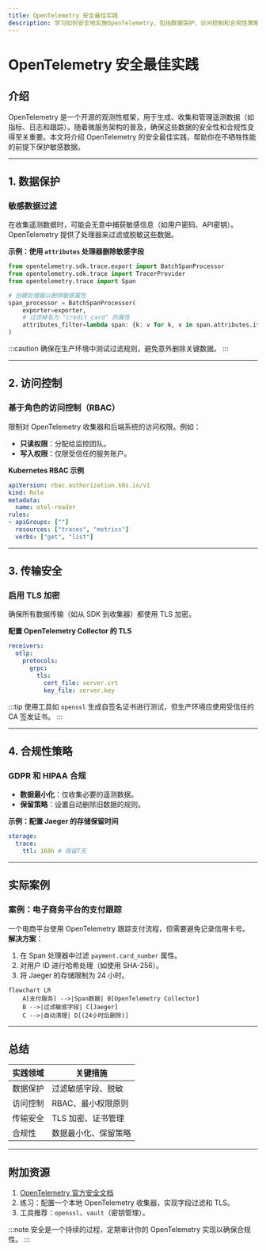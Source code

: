 ```yaml
---
title: OpenTelemetry 安全最佳实践
description: 学习如何安全地实施OpenTelemetry，包括数据保护、访问控制和合规性策略。适合初学者的全面指南。
---
```


# OpenTelemetry 安全最佳实践

## 介绍

OpenTelemetry 是一个开源的观测性框架，用于生成、收集和管理遥测数据（如指标、日志和跟踪）。随着微服务架构的普及，确保这些数据的安全性和合规性变得至关重要。本文将介绍 OpenTelemetry 的安全最佳实践，帮助你在不牺牲性能的前提下保护敏感数据。

---

## 1. 数据保护

### 敏感数据过滤
在收集遥测数据时，可能会无意中捕获敏感信息（如用户密码、API密钥）。OpenTelemetry 提供了处理器来过滤或脱敏这些数据。

**示例：使用 `attributes` 处理器删除敏感字段**
```python
from opentelemetry.sdk.trace.export import BatchSpanProcessor
from opentelemetry.sdk.trace import TracerProvider
from opentelemetry.trace import Span

# 创建处理器以删除敏感属性
span_processor = BatchSpanProcessor(
    exporter=exporter,
    # 过滤掉名为 "credit_card" 的属性
    attributes_filter=lambda span: {k: v for k, v in span.attributes.items() if k != "credit_card"}
)
```

:::caution
确保在生产环境中测试过滤规则，避免意外删除关键数据。
:::

---

## 2. 访问控制

### 基于角色的访问控制（RBAC）
限制对 OpenTelemetry 收集器和后端系统的访问权限。例如：
- **只读权限**：分配给监控团队。
- **写入权限**：仅限受信任的服务账户。

**Kubernetes RBAC 示例**
```yaml
apiVersion: rbac.authorization.k8s.io/v1
kind: Role
metadata:
  name: otel-reader
rules:
- apiGroups: [""]
  resources: ["traces", "metrics"]
  verbs: ["get", "list"]
```

---

## 3. 传输安全

### 启用 TLS 加密
确保所有数据传输（如从 SDK 到收集器）都使用 TLS 加密。

**配置 OpenTelemetry Collector 的 TLS**
```yaml
receivers:
  otlp:
    protocols:
      grpc:
        tls:
          cert_file: server.crt
          key_file: server.key
```

:::tip
使用工具如 `openssl` 生成自签名证书进行测试，但生产环境应使用受信任的 CA 签发证书。
:::

---

## 4. 合规性策略

### GDPR 和 HIPAA 合规
- **数据最小化**：仅收集必要的遥测数据。
- **保留策略**：设置自动删除旧数据的规则。

**示例：配置 Jaeger 的存储保留时间**
```yaml
storage:
  trace:
    ttl: 168h # 保留7天
```

---

## 实际案例

### 案例：电子商务平台的支付跟踪
一个电商平台使用 OpenTelemetry 跟踪支付流程，但需要避免记录信用卡号。  
**解决方案**：
1. 在 Span 处理器中过滤 `payment.card_number` 属性。
2. 对用户 ID 进行哈希处理（如使用 SHA-256）。
3. 将 Jaeger 的存储限制为 24 小时。

```mermaid
flowchart LR
    A[支付服务] -->|Span数据| B[OpenTelemetry Collector]
    B -->|过滤敏感字段| C[Jaeger]
    C -->|自动清理| D[(24小时后删除)]
```

---

## 总结

| 实践领域       | 关键措施                          |
|----------------|-----------------------------------|
| 数据保护       | 过滤敏感字段、脱敏                |
| 访问控制       | RBAC、最小权限原则                |
| 传输安全       | TLS 加密、证书管理                |
| 合规性         | 数据最小化、保留策略              |

---

## 附加资源

1. [OpenTelemetry 官方安全文档](https://opentelemetry.io/docs/concepts/security/)
2. 练习：配置一个本地 OpenTelemetry 收集器，实现字段过滤和 TLS。
3. 工具推荐：`openssl`、`vault`（密钥管理）。

:::note
安全是一个持续的过程，定期审计你的 OpenTelemetry 实现以确保合规性。
:::